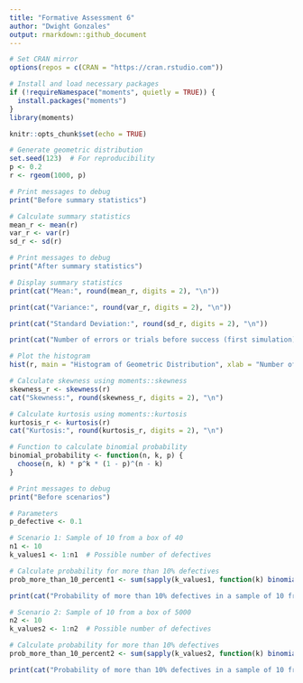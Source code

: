 ---
title: "Formative Assessment 6"
author: "Dwight Gonzales"
output: rmarkdown::github_document
---

```{r}
# Set CRAN mirror
options(repos = c(CRAN = "https://cran.rstudio.com"))

# Install and load necessary packages
if (!requireNamespace("moments", quietly = TRUE)) {
  install.packages("moments")
}
library(moments)

knitr::opts_chunk$set(echo = TRUE)

# Generate geometric distribution
set.seed(123)  # For reproducibility
p <- 0.2
r <- rgeom(1000, p)
```

``` {r}
# Print messages to debug
print("Before summary statistics")

# Calculate summary statistics
mean_r <- mean(r)
var_r <- var(r)
sd_r <- sd(r)

# Print messages to debug
print("After summary statistics")
```

```{r}
# Display summary statistics
print(cat("Mean:", round(mean_r, digits = 2), "\n"))
```

``` {r}
print(cat("Variance:", round(var_r, digits = 2), "\n"))
```

``` {r}
print(cat("Standard Deviation:", round(sd_r, digits = 2), "\n"))
```

```{r}
print(cat("Number of errors or trials before success (first simulation): ", r[1], "\n"))
```


``` {r}
# Plot the histogram
hist(r, main = "Histogram of Geometric Distribution", xlab = "Number of Trials", ylab = "Frequency", col = "lightblue", border = "black")
```

``` {r}
# Calculate skewness using moments::skewness
skewness_r <- skewness(r)
cat("Skewness:", round(skewness_r, digits = 2), "\n")

# Calculate kurtosis using moments::kurtosis
kurtosis_r <- kurtosis(r)
cat("Kurtosis:", round(kurtosis_r, digits = 2), "\n")

# Function to calculate binomial probability
binomial_probability <- function(n, k, p) {
  choose(n, k) * p^k * (1 - p)^(n - k)
}

# Print messages to debug
print("Before scenarios")

# Parameters
p_defective <- 0.1

# Scenario 1: Sample of 10 from a box of 40
n1 <- 10
k_values1 <- 1:n1  # Possible number of defectives

# Calculate probability for more than 10% defectives
prob_more_than_10_percent1 <- sum(sapply(k_values1, function(k) binomial_probability(n1, k, p_defective)))

print(cat("Probability of more than 10% defectives in a sample of 10 from a box of 40:", prob_more_than_10_percent1, "\n"))
```

``` {r}
# Scenario 2: Sample of 10 from a box of 5000
n2 <- 10
k_values2 <- 1:n2  # Possible number of defectives

# Calculate probability for more than 10% defectives
prob_more_than_10_percent2 <- sum(sapply(k_values2, function(k) binomial_probability(n2, k, p_defective)))

print(cat("Probability of more than 10% defectives in a sample of 10 from a box of 5000:", prob_more_than_10_percent2, "\n"))
```



